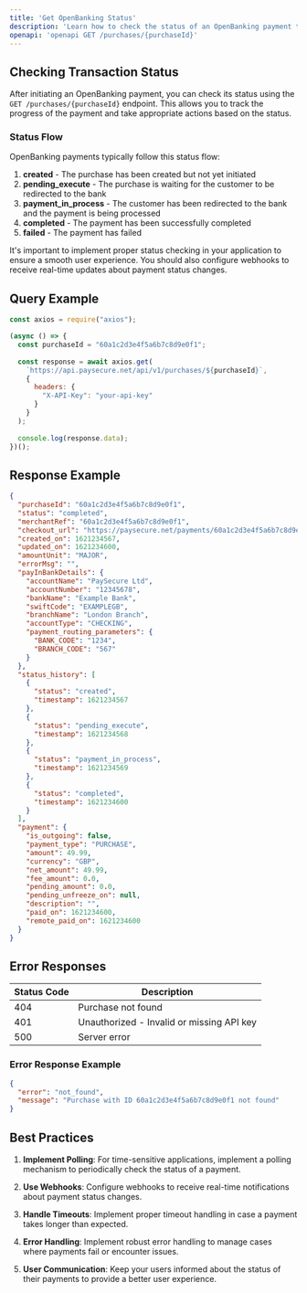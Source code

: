 ```yaml
---
title: 'Get OpenBanking Status'
description: 'Learn how to check the status of an OpenBanking payment transaction.'
openapi: 'openapi GET /purchases/{purchaseId}'
---
```


## Checking Transaction Status

After initiating an OpenBanking payment, you can check its status using the `GET /purchases/{purchaseId}` endpoint. This allows you to track the progress of the payment and take appropriate actions based on the status.

### Status Flow

OpenBanking payments typically follow this status flow:

1. **created** - The purchase has been created but not yet initiated
2. **pending_execute** - The purchase is waiting for the customer to be redirected to the bank
3. **payment_in_process** - The customer has been redirected to the bank and the payment is being processed
4. **completed** - The payment has been successfully completed
5. **failed** - The payment has failed

<Warning>
It's important to implement proper status checking in your application to ensure a smooth user experience. You should also configure webhooks to receive real-time updates about payment status changes.
</Warning>

## Query Example

```javascript JavaScript
const axios = require("axios");

(async () => {
  const purchaseId = "60a1c2d3e4f5a6b7c8d9e0f1";
  
  const response = await axios.get(
    `https://api.paysecure.net/api/v1/purchases/${purchaseId}`,
    {
      headers: {
        "X-API-Key": "your-api-key"
      }
    }
  );
  
  console.log(response.data);
})();
```

## Response Example

```json
{
  "purchaseId": "60a1c2d3e4f5a6b7c8d9e0f1",
  "status": "completed",
  "merchantRef": "60a1c2d3e4f5a6b7c8d9e0f1",
  "checkout_url": "https://paysecure.net/payments/60a1c2d3e4f5a6b7c8d9e0f1/",
  "created_on": 1621234567,
  "updated_on": 1621234600,
  "amountUnit": "MAJOR",
  "errorMsg": "",
  "payInBankDetails": {
    "accountName": "PaySecure Ltd",
    "accountNumber": "12345678",
    "bankName": "Example Bank",
    "swiftCode": "EXAMPLEGB",
    "branchName": "London Branch",
    "accountType": "CHECKING",
    "payment_routing_parameters": {
      "BANK_CODE": "1234",
      "BRANCH_CODE": "567"
    }
  },
  "status_history": [
    {
      "status": "created",
      "timestamp": 1621234567
    },
    {
      "status": "pending_execute",
      "timestamp": 1621234568
    },
    {
      "status": "payment_in_process",
      "timestamp": 1621234569
    },
    {
      "status": "completed",
      "timestamp": 1621234600
    }
  ],
  "payment": {
    "is_outgoing": false,
    "payment_type": "PURCHASE",
    "amount": 49.99,
    "currency": "GBP",
    "net_amount": 49.99,
    "fee_amount": 0.0,
    "pending_amount": 0.0,
    "pending_unfreeze_on": null,
    "description": "",
    "paid_on": 1621234600,
    "remote_paid_on": 1621234600
  }
}
```

## Error Responses

| Status Code | Description |
|-------------|-------------|
| 404 | Purchase not found |
| 401 | Unauthorized - Invalid or missing API key |
| 500 | Server error |

### Error Response Example

```json
{
  "error": "not_found",
  "message": "Purchase with ID 60a1c2d3e4f5a6b7c8d9e0f1 not found"
}
```

## Best Practices

1. **Implement Polling**: For time-sensitive applications, implement a polling mechanism to periodically check the status of a payment.

2. **Use Webhooks**: Configure webhooks to receive real-time notifications about payment status changes.

3. **Handle Timeouts**: Implement proper timeout handling in case a payment takes longer than expected.

4. **Error Handling**: Implement robust error handling to manage cases where payments fail or encounter issues.

5. **User Communication**: Keep your users informed about the status of their payments to provide a better user experience. 